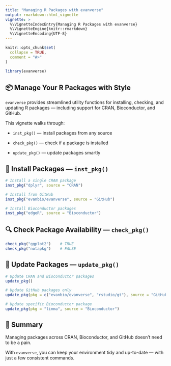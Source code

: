 ```yaml
---
title: "Managing R Packages with evanverse"
output: rmarkdown::html_vignette
vignette: >
  %\VignetteIndexEntry{Managing R Packages with evanverse}
  %\VignetteEngine{knitr::rmarkdown}
  %\VignetteEncoding{UTF-8}
---
```


```r
knitr::opts_chunk$set(
  collapse = TRUE,
  comment = "#>"
)
```

```r
library(evanverse)
```

## 📦 Manage Your R Packages with Style

`evanverse` provides streamlined utility functions for installing, checking, and updating R packages — including support for CRAN, Bioconductor, and GitHub.

This vignette walks through:

-   `inst_pkg()` — install packages from any source

-   `check_pkg()` — check if a package is installed

-   `update_pkg()` — update packages smartly

## 🔧 Install Packages — `inst_pkg()`

```r
# Install a single CRAN package
inst_pkg("dplyr", source = "CRAN")

# Install from GitHub
inst_pkg("evanbio/evanverse", source = "GitHub")

# Install Bioconductor packages
inst_pkg("edgeR", source = "Bioconductor")
```

## 🔍 Check Package Availability — `check_pkg()`

```r
check_pkg("ggplot2")    # TRUE
check_pkg("notapkg")    # FALSE
```

## 🔁 Update Packages — `update_pkg()`

```r
# Update CRAN and Bioconductor packages
update_pkg()

# Update GitHub packages only
update_pkg(pkg = c("evanbio/evanverse", "rstudio/gt"), source = "GitHub")

# Update specific Bioconductor package
update_pkg(pkg = "limma", source = "Bioconductor")
```

## 📘 Summary

Managing packages across CRAN, Bioconductor, and GitHub doesn't need to be a pain.

With `evanverse`, you can keep your environment tidy and up-to-date — with just a few consistent commands.
